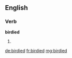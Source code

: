 ==English==

===Verb===
'''birdied'''

# {{past of|birdie}}

[[de:birdied]]
[[fr:birdied]]
[[mg:birdied]]